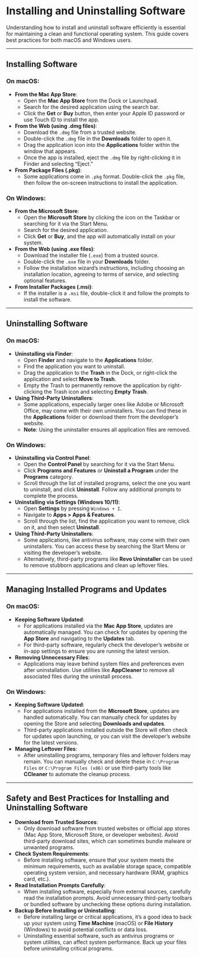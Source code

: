 
# Installing and Uninstalling Software

Understanding how to install and uninstall software efficiently is essential for maintaining a clean and functional operating system. This guide covers best practices for both macOS and Windows users.

---

## Installing Software

### On macOS:
- **From the Mac App Store**:
    - Open the **Mac App Store** from the Dock or Launchpad.
    - Search for the desired application using the search bar.
    - Click the **Get** or **Buy** button, then enter your Apple ID password or use Touch ID to install the app.
- **From the Web (using .dmg files)**:
    - Download the `.dmg` file from a trusted website.
    - Double-click the `.dmg` file in the **Downloads** folder to open it.
    - Drag the application icon into the **Applications** folder within the window that appears.
    - Once the app is installed, eject the `.dmg` file by right-clicking it in Finder and selecting "Eject."
- **From Package Files (.pkg)**:
    - Some applications come in `.pkg` format. Double-click the `.pkg` file, then follow the on-screen instructions to install the application.

### On Windows:
- **From the Microsoft Store**:
    - Open the **Microsoft Store** by clicking the icon on the Taskbar or searching for it via the Start Menu.
    - Search for the desired application.
    - Click **Get** or **Buy**, and the app will automatically install on your system.
- **From the Web (using .exe files)**:
    - Download the installer file (`.exe`) from a trusted source.
    - Double-click the `.exe` file in your **Downloads** folder.
    - Follow the installation wizard’s instructions, including choosing an installation location, agreeing to terms of service, and selecting optional features.
- **From Installer Packages (.msi)**:
    - If the installer is a `.msi` file, double-click it and follow the prompts to install the software.

---

## Uninstalling Software

### On macOS:
- **Uninstalling via Finder**:
    - Open **Finder** and navigate to the **Applications** folder.
    - Find the application you want to uninstall.
    - Drag the application to the **Trash** in the Dock, or right-click the application and select **Move to Trash**.
    - Empty the Trash to permanently remove the application by right-clicking the Trash icon and selecting **Empty Trash**.
- **Using Third-Party Uninstallers**:
    - Some applications, especially larger ones like Adobe or Microsoft Office, may come with their own uninstallers. You can find these in the **Applications** folder or download them from the developer’s website.
    - **Note**: Using the uninstaller ensures all application files are removed.

### On Windows:
- **Uninstalling via Control Panel**:
    - Open the **Control Panel** by searching for it via the Start Menu.
    - Click **Programs and Features** or **Uninstall a Program** under the **Programs** category.
    - Scroll through the list of installed programs, select the one you want to uninstall, and click **Uninstall**. Follow any additional prompts to complete the process.
- **Uninstalling via Settings (Windows 10/11)**:
    - Open **Settings** by pressing `Windows + I`.
    - Navigate to **Apps > Apps & Features**.
    - Scroll through the list, find the application you want to remove, click on it, and then select **Uninstall**.
- **Using Third-Party Uninstallers**:
    - Some applications, like antivirus software, may come with their own uninstallers. You can access these by searching the Start Menu or visiting the developer’s website.
    - Alternatively, third-party programs like **Revo Uninstaller** can be used to remove stubborn applications and clean up leftover files.

---

## Managing Installed Programs and Updates

### On macOS:
- **Keeping Software Updated**:
    - For applications installed via the **Mac App Store**, updates are automatically managed. You can check for updates by opening the **App Store** and navigating to the **Updates** tab.
    - For third-party software, regularly check the developer’s website or in-app settings to ensure you are running the latest version.
- **Removing Unnecessary Files**:
    - Applications may leave behind system files and preferences even after uninstallation. Use utilities like **AppCleaner** to remove all associated files during the uninstall process.

### On Windows:
- **Keeping Software Updated**:
    - For applications installed from the **Microsoft Store**, updates are handled automatically. You can manually check for updates by opening the Store and selecting **Downloads and updates**.
    - Third-party applications installed outside the Store will often check for updates upon launching, or you can visit the developer’s website for the latest versions.
- **Managing Leftover Files**:
    - After uninstalling programs, temporary files and leftover folders may remain. You can manually check and delete these in `C:\Program Files` or `C:\Program Files (x86)` or use third-party tools like **CCleaner** to automate the cleanup process.

---

## Safety and Best Practices for Installing and Uninstalling Software

- **Download from Trusted Sources**:
    - Only download software from trusted websites or official app stores (Mac App Store, Microsoft Store, or developer websites). Avoid third-party download sites, which can sometimes bundle malware or unwanted programs.
- **Check System Requirements**:
    - Before installing software, ensure that your system meets the minimum requirements, such as available storage space, compatible operating system version, and necessary hardware (RAM, graphics card, etc.).
- **Read Installation Prompts Carefully**:
    - When installing software, especially from external sources, carefully read the installation prompts. Avoid unnecessary third-party toolbars or bundled software by unchecking these options during installation.
- **Backup Before Installing or Uninstalling**:
    - Before installing large or critical applications, it's a good idea to back up your system using **Time Machine** (macOS) or **File History** (Windows) to avoid potential conflicts or data loss.
    - Uninstalling essential software, such as antivirus programs or system utilities, can affect system performance. Back up your files before uninstalling critical programs.


